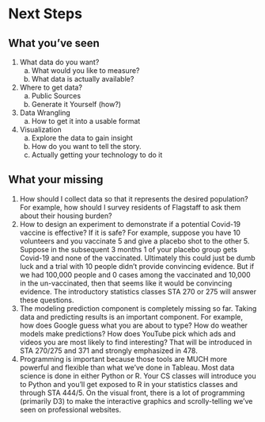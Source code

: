 # Next Steps


## What you've seen
1) What data do you want?
    a) What would you like to measure?
    b) What data is actually available?
2) Where to get data?
    a) Public Sources
    b) Generate it Yourself (how?)
3) Data Wrangling
    a) How to get it into a usable format
4) Visualization
    a) Explore the data to gain insight
    b) How do you want to tell the story.
    c) Actually getting your technology to do it

## What your missing
1)  How should I collect data so that it represents the desired population? For
    example, how should I survey residents of Flagstaff to ask them about 
    their housing burden?
2)  How to design an experiment to demonstrate if a potential Covid-19 vaccine
    is effective? If it is safe? For example, suppose you have 10 volunteers and you
    vaccinate 5 and give a placebo shot to the other 5. Suppose in the 
    subsequent 3 months 1 of your placebo group gets Covid-19 and none of the
    vaccinated. Ultimately this could just be dumb luck and a trial with 10 people
    didn't provide convincing evidence. But if we had 100,000 people and
    0 cases among the vaccinated and 10,000 in the un-vaccinated, then that seems 
    like it would be convincing evidence. The introductory statistics classes 
    STA 270 or 275 will answer these questions.
3)  The modeling prediction component is completely missing so far. Taking data
    and predicting results is an important component. For example, how does Google
    guess what you are about to type? How do weather models make predictions? How
    does YouTube pick which ads and videos you are most likely to find interesting?
    That will be introduced in STA 270/275 and 371 and strongly emphasized in 478.
4)  Programming is important because those tools are MUCH more powerful and flexible
    than what we've done in Tableau. Most data science is done in either Python or
    R. Your CS classes will introduce you to Python and you'll get exposed to 
    R in your statistics classes and through STA 444/5. On the visual front, there
    is a lot of programming (primarily D3) to make the interactive graphics and
    scrolly-telling we've seen on professional websites.
    
